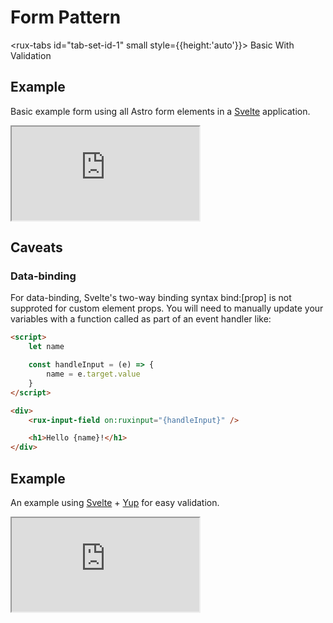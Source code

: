 
<Meta title="Astro UXDS/Patterns/Forms/Svelte" />

<style>
    {`
  .sbdocs .sbdocs-content {
    max-width: 90%;
  }
  rux-tabs {
    margin-bottom: 1rem;
  }
  .sandbox {
    width:100%; height:500px; border:0; border-radius: 4px; overflow:hidden;
  }
`}
</style>

# Form Pattern

<rux-tabs id="tab-set-id-1" small style={{height:'auto'}}>
<rux-tab id="tab-id-1">Basic</rux-tab>
<rux-tab id="tab-id-2">With Validation</rux-tab>
</rux-tabs>

<rux-tab-panels aria-labelledby="tab-set-id-1">

  <rux-tab-panel aria-labelledby="tab-id-1">

## Example

Basic example form using all Astro form elements in a [Svelte](https://svelte.dev/) application.

<iframe
    src="https://codesandbox.io/embed/astro-svelte-basic-form-pattern-vv9e5?fontsize=14&hidenavigation=1&theme=dark"
    class="sandbox"
    title="Astro Svelte Basic Form Pattern"
    allow="accelerometer; ambient-light-sensor; camera; encrypted-media; geolocation; gyroscope; hid; microphone; midi; payment; usb; vr; xr-spatial-tracking"
    sandbox="allow-forms allow-modals allow-popups allow-presentation allow-same-origin allow-scripts"
></iframe>

## Caveats

### Data-binding

For data-binding, Svelte's two-way binding syntax bind:[prop] is not supproted for custom element props. You will need to manually update your variables with a function called as part of an event handler like:

```html
<script>
    let name

    const handleInput = (e) => {
        name = e.target.value
    }
</script>

<div>
    <rux-input-field on:ruxinput="{handleInput}" />

    <h1>Hello {name}!</h1>
</div>
```

  </rux-tab-panel>

  <rux-tab-panel aria-labelledby="tab-id-2">

## Example

An example using [Svelte](https://svelte.dev/) + [Yup](https://github.com/jquense/yup) for easy validation.

<iframe
    src="https://codesandbox.io/embed/astro-svelte-form-with-validation-sp7ju?fontsize=14&hidenavigation=1&theme=dark"
    class="sandbox"
    title="Astro Svelte Form With Validation"
    allow="accelerometer; ambient-light-sensor; camera; encrypted-media; geolocation; gyroscope; hid; microphone; midi; payment; usb; vr; xr-spatial-tracking"
    sandbox="allow-forms allow-modals allow-popups allow-presentation allow-same-origin allow-scripts"
></iframe>

  </rux-tab-panel>
</rux-tab-panels>
